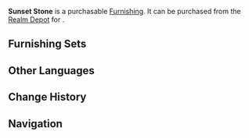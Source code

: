 {{Furnishing Infobox
|id             = 372205
|image          = Item Sunset Stone.png
|category       = Landform
|subcategory    = Rock
|rarity         = 3
|adeptal_energy = 20
|load           = 35
|reduced_load   = 24
|description    = It is recorded in the "[[Seven Mountain Treatises]]" that [[Tianqiu Valley]] was once home to a mysterious kind of stone that would absorb the rosy hue of sunset after basking in it evening after evening over a long period. It became known as "Sunset Stone." However, the claim has never been proven. Today, this term is used generally to refer to all manner of brown-colored stones.
|source1        = [[Realm Depot]]
|source2        = [[Adeptal Mirror]]
}}
'''Sunset Stone''' is a purchasable [[Furnishing]]. It can be purchased from the [[Realm Depot]] for {{Item|Realm Currency|30|x=80}}.

==Furnishing Sets==
{{Craft Usage}}

==Other Languages==
{{Other Languages
|default_hidden = 1
|en      = Sunset Stone
|zhs     = 侵霞石
|zhs_rm  = Qīn Xiá Shí
|zht     = 侵霞石
|zht_rm  = Qīn Xiá Shí
|ja      = 侵霞石
|ja_rm   = Shinkaseki{{Assumed}}
|ko      = 침하석
|ko_rm   = 
|es      = Roca arrebol
|fr      = Roche du crépuscule
<!-- |fr_tl   = Twilight Rock -->|ru      = Закатный камень
|th      = หินแสงเหลืองอร่าม
|th_rm   = 
|vi      = Thẩm Hà Thạch
|de      = Abendrotstein
|id      = Batu Sunset
|pt      = Pedra do Crepúsculo
}}

==Change History==
{{Change History|1.5}}

==Navigation==
{{Furnishing Navbox/Exterior|Landform}}